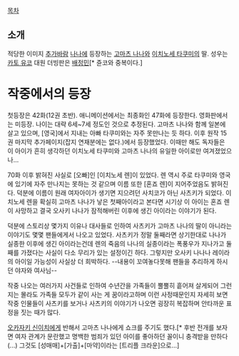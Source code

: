 [[목차]]

== 소개 ==
적당한 이미지 [[추가바람]]
[[나나(만화)|나나]]에 등장하는 [[고마츠 나나]]와 [[이치노세 타쿠미]]의 딸. 성우는 [[카토 유코]] 대원 더빙판은 [[배정민]][* 쥰코와 중복이다.]

= 작중에서의 등장 =
첫등장은 42화(12권 초반). 애니메이션에서는 최종화인 47화에 등장한다. 영화판에서는 미등장. 나이는 대략 6세~7세 정도인 것으로 추정된다. 고마츠 나나와 함께 일본에 살고 있으며, [영국]에서 지내는 아빠 타쿠미와는 자주 못만나는 듯 하다. 이후 원작 15권 마지막 추가페이지(잡지 연재분에는 없다.)에서 등장했었다. 이때만 해도 독자들은 이 아이가 흔히 생각하던 이치노세 타쿠미와 고마츠 나나의 유일한 아이로만 여겨졌었으나...

70화 이후 밝혀진 사실로 [오빠]인 [이치노세 렌]이 있었다. 렌 역시 주로 타쿠미와 영국에 있기에 자주 만나지는 못하는 것 같으며 이름 또한 [혼죠 렌]이 지어주었음도 밝혀진다. 덕분에 이름이 원래 여자아이가 생기면 지으려던 사치코가 아닌 사츠키가 되었다. 이치노세 렌을 확실히 고마츠 나나가 낳은 첫째아이라고 본다면 시기상 이 아이는 혼죠 렌이 사망하고 결국 오사키 나나가 잠적해버린 이후에 생긴 아이라는 이야기가 된다.

덕분에 스토리상 몇가지 이유나 대사들로 인하여 사츠키가 고마츠 나나의 딸이 아니라는 이야기도 몇몇 팬들에게서 나오고 있었다. 사츠키가 정말 둘째라면 상기한대로 나나가 실종한 이후에 생긴 아이라는건데 렌의 죽음의 나나의 실종이라는 폭풍우가 지나가고 둘째를 가졌다는 사실이 다소 무리가 있는 설정이긴 하다. 그렇지만 오사키 나나나 레이라의 아이일 가능성이 사실상 더 희박하다. --내용이 꼬여놓다못해 팬들을 추리하게 하시던 야자와 여사님--

작중 나오는 여러가지 사건들로 인하여 수년간을 가족들이 뿔뿔히 흩어져 살게되어 그런지는 몰라도 가족들 모두가 같이 사는 게 꿈이라고하며 이런 사정때문인지 자세히 보면 작중 인물들이 사츠키를 보거나 사츠키의 이야기가 나오면 굉장히 복잡하며 안타까운 표정을 짓는 때가 많다.

[[오카자키 신이치]]에게 반해서 고마츠 나나에게 쇼크를 주기도 했다.[* 후반 전개를 보자면 여자 관계가 문란했고 명백한 범죄가 있던 아이를 좋아하던 꼴이니 충격받을 만하다(...) 그것도 [성매매]+[가출]+[마약]이라는 [트리플 크라운]으로...]

